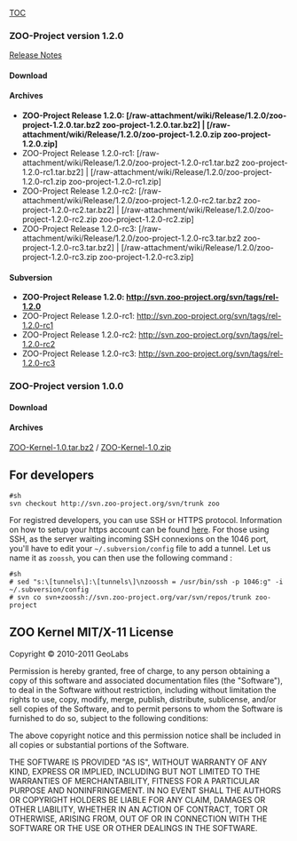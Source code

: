 
[[TOC]]
=== ZOO-Project version 1.2.0 ===

[http://zoo-project.org/trac/wiki/Release/1.2.0/Notes Release Notes]

==== Download ====

==== Archives ====

*'''ZOO-Project Release 1.2.0: [/raw-attachment/wiki/Release/1.2.0/zoo-project-1.2.0.tar.bz2 zoo-project-1.2.0.tar.bz2] | [/raw-attachment/wiki/Release/1.2.0/zoo-project-1.2.0.zip zoo-project-1.2.0.zip]'''
*ZOO-Project Release 1.2.0-rc1: [/raw-attachment/wiki/Release/1.2.0/zoo-project-1.2.0-rc1.tar.bz2 zoo-project-1.2.0-rc1.tar.bz2] | [/raw-attachment/wiki/Release/1.2.0/zoo-project-1.2.0-rc1.zip zoo-project-1.2.0-rc1.zip]
*ZOO-Project Release 1.2.0-rc2: [/raw-attachment/wiki/Release/1.2.0/zoo-project-1.2.0-rc2.tar.bz2 zoo-project-1.2.0-rc2.tar.bz2] | [/raw-attachment/wiki/Release/1.2.0/zoo-project-1.2.0-rc2.zip zoo-project-1.2.0-rc2.zip]
*ZOO-Project Release 1.2.0-rc3: [/raw-attachment/wiki/Release/1.2.0/zoo-project-1.2.0-rc3.tar.bz2 zoo-project-1.2.0-rc3.tar.bz2] | [/raw-attachment/wiki/Release/1.2.0/zoo-project-1.2.0-rc3.zip zoo-project-1.2.0-rc3.zip]

==== Subversion ====

*'''ZOO-Project Release 1.2.0: http://svn.zoo-project.org/svn/tags/rel-1.2.0'''
*ZOO-Project Release 1.2.0-rc1: http://svn.zoo-project.org/svn/tags/rel-1.2.0-rc1
*ZOO-Project Release 1.2.0-rc2: http://svn.zoo-project.org/svn/tags/rel-1.2.0-rc2
*ZOO-Project Release 1.2.0-rc3: http://svn.zoo-project.org/svn/tags/rel-1.2.0-rc3

=== ZOO-Project version 1.0.0 ===

==== Download ====

==== Archives ====

[http://www.zoo-project.org/dl/ZOO-Kernel-1.0.tar.bz2 ZOO-Kernel-1.0.tar.bz2] / [http://www.zoo-project.org/dl/ZOO-Kernel-1.0.zip ZOO-Kernel-1.0.zip]

== For developers ==

<pre>
#sh
svn checkout http://svn.zoo-project.org/svn/trunk zoo
</pre>

For registred developers, you can use SSH or HTTPS protocol. Information on how to setup your https account can be found [http://zoo-project.org/trac/wiki/ZooDevDocumentation here]. For those using SSH, as the server waiting incoming SSH connexions on the 1046 port, you'll have to edit your <tt>~/.subversion/config</tt> file to add a tunnel. Let us name it as <tt>zoossh</tt>, you can then use the following command :

<pre>
#sh
# sed "s:\[tunnels\]:\[tunnels\]\nzoossh = /usr/bin/ssh -p 1046:g" -i ~/.subversion/config
# svn co svn+zoossh://svn.zoo-project.org/var/svn/repos/trunk zoo-project
</pre>



== ZOO Kernel MIT/X-11 License ==

Copyright © 2010-2011 GeoLabs

Permission is hereby granted, free of charge, to any person obtaining a copy of this software and associated documentation files (the "Software"), to deal in the Software without restriction, including without limitation the rights to use, copy, modify, merge, publish, distribute, sublicense, and/or sell copies of the Software, and to permit persons to whom the Software is furnished to do so, subject to the following conditions:

The above copyright notice and this permission notice shall be included in all copies or substantial portions of the Software.

THE SOFTWARE IS PROVIDED "AS IS", WITHOUT WARRANTY OF ANY KIND, EXPRESS OR IMPLIED, INCLUDING BUT NOT LIMITED TO THE WARRANTIES OF MERCHANTABILITY, FITNESS FOR A PARTICULAR PURPOSE AND NONINFRINGEMENT. IN NO EVENT SHALL THE AUTHORS OR COPYRIGHT HOLDERS BE LIABLE FOR ANY CLAIM, DAMAGES OR OTHER LIABILITY, WHETHER IN AN ACTION OF CONTRACT, TORT OR OTHERWISE, ARISING FROM, OUT OF OR IN CONNECTION WITH THE SOFTWARE OR THE USE OR OTHER DEALINGS IN THE SOFTWARE.




